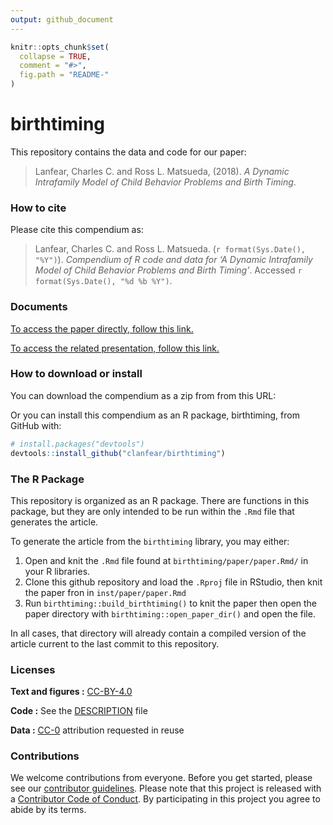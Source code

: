 ```yaml
---
output: github_document
---
```


<!-- README.md is generated from README.Rmd. Please edit that file -->

```r
knitr::opts_chunk$set(
  collapse = TRUE,
  comment = "#>",
  fig.path = "README-"
)
```

# birthtiming

This repository contains the data and code for our paper:

> Lanfear, Charles C. and Ross L. Matsueda, (2018). _A Dynamic Intrafamily Model of Child Behavior Problems and Birth Timing_.

### How to cite

Please cite this compendium as:

> Lanfear, Charles C. and Ross L. Matsueda. (`r format(Sys.Date(), "%Y")`). _Compendium of R code and data for 'A Dynamic Intrafamily Model of Child Behavior Problems and Birth Timing'_. Accessed `r format(Sys.Date(), "%d %b %Y")`.

### Documents

[To access the paper directly, follow this link.](https://clanfear.github.io/birthtiming/inst/paper/paper.html)

[To access the related presentation, follow this link.](https://clanfear.github.io/birthtiming/inst/presentation/presentation.html)

### How to download or install

You can download the compendium as a zip from from this URL: </archive/master.zip>

Or you can install this compendium as an R package, birthtiming, from GitHub with:
```r
# install.packages("devtools")
devtools::install_github("clanfear/birthtiming")
```

### The R Package

This repository is organized as an R package. There are functions in this package, 
but they are only intended to be run within the `.Rmd` file that generates the article.

To generate the article from the `birthtiming` library, you may either:

1. Open and knit the `.Rmd` file found at `birthtiming/paper/paper.Rmd/` in your R libraries.
2. Clone this github repository and load the `.Rproj` file in RStudio, then knit the paper fron in `inst/paper/paper.Rmd`
3. Run `birthtiming::build_birthtiming()` to knit the paper then open the paper directory with `birthtiming::open_paper_dir()` and open the file.

In all cases, that directory will already contain a compiled version of the article current to the last commit to this repository.

### Licenses

**Text and figures :**  [CC-BY-4.0](http://creativecommons.org/licenses/by/4.0/)

**Code :** See the [DESCRIPTION](DESCRIPTION) file

**Data :** [CC-0](http://creativecommons.org/publicdomain/zero/1.0/) attribution requested in reuse

### Contributions

We welcome contributions from everyone. Before you get started, please see our [contributor guidelines](CONTRIBUTING.md). Please note that this project is released with a [Contributor Code of Conduct](CONDUCT.md). By participating in this project you agree to abide by its terms.

